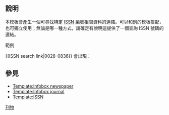 <includeonly><!-- 在這裡加入模板的保護標識 --></includeonly><noinclude>{{Documentation subpage}}</noinclude>
<!-- 在以下編輯說明內容 -->
==說明==
本模板會產生一個可尋找特定 [[國際標準期刊號|ISSN]] 編號相關資料的連結。可以和別的模板搭配，也可獨立使用；無論是哪一種方式，請確定有說明這提供了一個查詢 ISSN 號碼的連結。

;範例

<nowiki>{{</nowiki>ISSN search link|0028-0836<nowiki>}}</nowiki> 會出現：
{{ISSN search link|0028-0836}}

==參見==
*[[Template:Infobox newspaper]]
*[[Template:Infobox journal]]
*[[Template:ISSN]]

<includeonly>
<!-- 在以下加入模板分類 -->
[[Category:引用模板|{{PAGENAME}}]]
[[Category:外部资源模板|刊物]]
</includeonly>